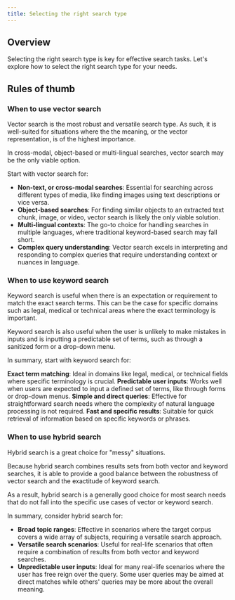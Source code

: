 ```yaml
---
title: Selecting the right search type
---
```




## <i class="fa-solid fa-square-chevron-right"></i> Overview

Selecting the right search type is key for effective search tasks. Let's explore how to select the right search type for your needs.


## <i class="fa-solid fa-square-chevron-right"></i> Rules of thumb


### <i class="fa-solid fa-chalkboard"></i> When to use vector search

Vector search is the most robust and versatile search type. As such, it is well-suited for situations where the the meaning, or the vector representation, is of the highest importance.

In cross-modal, object-based or multi-lingual searches, vector search may be the only viable option.

Start with vector search for:

- **Non-text, or cross-modal searches**: Essential for searching across different types of media, like finding images using text descriptions or vice versa.
- **Object-based searches**: For finding similar objects to an extracted text chunk, image, or video, vector search is likely the only viable solution.
- **Multi-lingual contexts**: The go-to choice for handling searches in multiple languages, where traditional keyword-based search may fall short.
- **Complex query understanding**: Vector search excels in interpreting and responding to complex queries that require understanding context or nuances in language.

### <i class="fa-solid fa-chalkboard"></i> When to use keyword search

Keyword search is useful when there is an expectation or requirement to match the exact search terms. This can be the case for specific domains such as legal, medical or technical areas where the exact terminology is important.

Keyword search is also useful when the user is unlikely to make mistakes in inputs and is inputting a predictable set of terms, such as through a sanitized form or a drop-down menu.

In summary, start with keyword search for:

**Exact term matching**: Ideal in domains like legal, medical, or technical fields where specific terminology is crucial.
**Predictable user inputs**: Works well when users are expected to input a defined set of terms, like through forms or drop-down menus.
**Simple and direct queries**: Effective for straightforward search needs where the complexity of natural language processing is not required.
**Fast and specific results**: Suitable for quick retrieval of information based on specific keywords or phrases.

### <i class="fa-solid fa-chalkboard"></i> When to use hybrid search

Hybrid search is a great choice for "messy" situations.

Because hybrid search combines results sets from both vector and keyword searches, it is able to provide a good balance between the robustness of vector search and the exactitude of keyword search.

As a result, hybrid search is a generally good choice for most search needs that do not fall into the specific use cases of vector or keyword search.

In summary, consider hybrid search for:

- **Broad topic ranges**: Effective in scenarios where the target corpus covers a wide array of subjects, requiring a versatile search approach.
- **Versatile search scenarios**: Useful for real-life scenarios that often require a combination of results from both vector and keyword searches.
- **Unpredictable user inputs**: Ideal for many real-life scenarios where the user has free reign over the query. Some user queries may be aimed at direct matches while others' queries may be more about the overall meaning.


<!-- ## <i class="fa-solid fa-square-chevron-right"></i> Review

<Quiz questions={varName} />

Any quiz questions

### <i class="fa-solid fa-pen-to-square"></i> Review exercise

:::note <i class="fa-solid fa-square-terminal"></i> Exercise
Try out ...
:::

### <i class="fa-solid fa-lightbulb-on"></i> Key takeaways

:::info
Add summary
:::

## Questions and feedback


<DocsFeedback/>

const varName = [{
  questionText: 'questionText',
  answerOptions: [
    {
      answerText: 'answerOne',
      isCorrect: false,
      feedback: 'feedbackOne',
    },
    {
      answerText: 'answerTwo',
      isCorrect: false,
      feedback: 'feedbackTwo',
    },
    {
      answerText: 'answerThree',
      isCorrect: false,
      feedback: 'feedbackThree',
    },
  ]
}]; -->

